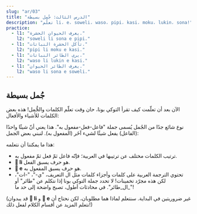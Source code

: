 ```yaml
---
slug: "ar/03"
title: "الدرس الثالث: جُمل بسيطة"
description: "تعلّم li، e، soweli، waso، pipi، kasi، moku، lukin، sona!"
practice:
  - l1: "يعرف الحيوان الحشرة."
    l2: "soweli li sona e pipi."
  - l1: "تأكل الحشرة النباتات."
    l2: "pipi li moku e kasi."
  - l1: "يرى الطائر النباتات."
    l2: "waso li lukin e kasi."
  - l1: "يعرف الطائر الحيوان."
    l2: "waso li sona e soweli."
---
```



## جُمل بسيطة

الآن بعد أن تعلّمت كيف تقرأ التوكي بونا، حان وقت تعلّم الكلمات والجُّمل!
هذه بعض الكلمات للأشياء والأفعال:

<List>
  <Word sl="soweli" m="حيوان برّي (قطة، كلب، بقرة، معزة، فأر، فيل)" />
  <Word sl="waso" m="طائر (حمامة، بطة، بومة)" />
  <Word sl="pipi" m="حشرة (نحلة، نملة، فراشة، عنكبوت)" />
  <Word sl="kasi" m="نبات (شجرة، صبار، ورد، زهر)" />
  <Word sl="moku" m="الأكل أو الشرب" />
  <Word sl="lukin" m="الرؤية، النظر" />
  <Word sl="sona" m="المعرفة، العلم" />
</List>

نوع شائع جدًا من الجُمل يُسمى جملة "فاعل-فعل-مفعول به". هذا يعني أنّ شيئًا واحدًا (الفاعل) يفعل شيئًا لشيء آخَر (المفعول به). لنبني بعض الجمل:

<List>
  <Sentence sl="soweli li moku e kasi." m="يأكل الحيوان النباتات." />
  <Sentence sl="waso li moku e pipi." m="يأكل الطائر الحشرات." />
  <Sentence sl="pipi li lukin e soweli." m="ترى الحشرة حيوان." />
  <Sentence sl="waso li sona e kasi." m="يعرف الطائر الشجرة." />
</List>

هذا ما يمكننا أن نتعلمه:

- ترتيب الكلمات مختلف عن ترتيبها في العربية؛ فإنّه فاعل ثمّ فعل ثمّ مفعول به.
- **󱤧 li** هو حرف يسبق الفعل.
- **󱤉 e** هو حرف يسبق المفعول به.
- تحتوي الترجمة العربية على كلمات وأجزاء كلمات مثل ال التعريف، "ي-"، "-ات"، لكن هذه مجرّد تخمينات! لا تحدد جملة التوكي بونا إذا نتكلم عن "طائر" أو "_ال_طائر". في محادثات أطول، تصبح واضحة إلى حد ما!

 (قد يبدوان **󱤧 li** و **󱤉 e** غير ضروريتين في البداية. سنتعلم لماذا هما مطلوبان، لكن نحتاج أن نتعلم المزيد عن أقسام الكلام لفعل ذلك!)

<Practice exercises={frontmatter.practice} />

